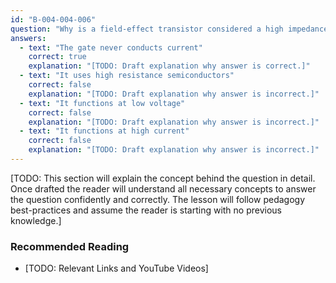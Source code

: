 ```yaml
---
id: "B-004-004-006"
question: "Why is a field-effect transistor considered a high impedance device?"
answers:
  - text: "The gate never conducts current"
    correct: true
    explanation: "[TODO: Draft explanation why answer is correct.]"
  - text: "It uses high resistance semiconductors"
    correct: false
    explanation: "[TODO: Draft explanation why answer is incorrect.]"
  - text: "It functions at low voltage"
    correct: false
    explanation: "[TODO: Draft explanation why answer is incorrect.]"
  - text: "It functions at high current"
    correct: false
    explanation: "[TODO: Draft explanation why answer is incorrect.]"
---
```


[TODO: This section will explain the concept behind the question in detail. Once drafted the reader will understand all necessary concepts to answer the question confidently and correctly. The lesson will follow pedagogy best-practices and assume the reader is starting with no previous knowledge.]

### Recommended Reading

- [TODO: Relevant Links and YouTube Videos]
